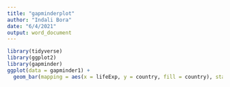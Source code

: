 ```yaml
---
title: "gapminderplot"
author: "Indali Bora"
date: "6/4/2021"
output: word_document
---
```


```r
library(tidyverse)
library(ggplot2)
library(gapminder)
ggplot(data = gapminder1) +
  geom_bar(mapping = aes(x = lifeExp, y = country, fill = country), stat = "identity") 
```
